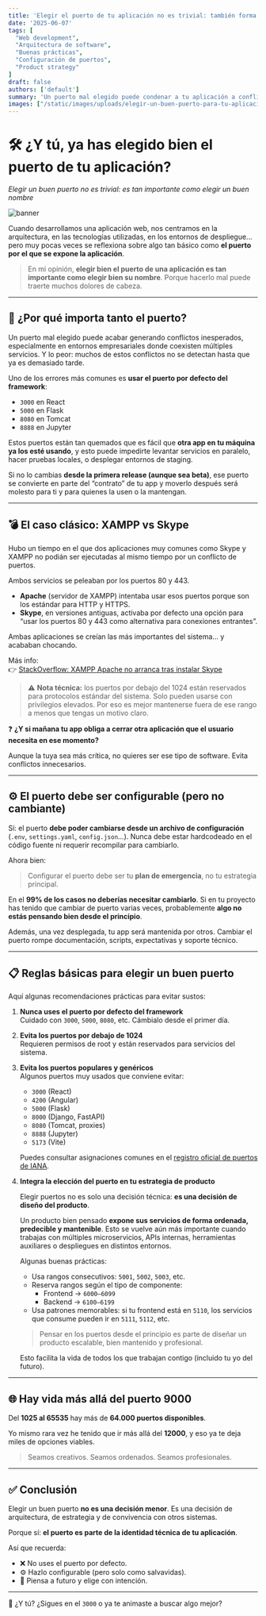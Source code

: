 ```yaml
---
title: 'Elegir el puerto de tu aplicación no es trivial: también forma parte del producto'
date: '2025-06-07'
tags: [
  "Web development",
  "Arquitectura de software",
  "Buenas prácticas",
  "Configuración de puertos",
  "Product strategy"
]
draft: false
authors: ['default']
summary: 'Un puerto mal elegido puede condenar a tu aplicación a conflictos innecesarios. Aprende por qué es tan importante elegirlo con cabeza.'
images: ["/static/images/uploads/elegir-un-buen-puerto-para-tu-aplicacion/banner.webp"]
---
```


# 🛠️ ¿Y tú, ya has elegido bien el puerto de tu aplicación?

*Elegir un buen puerto no es trivial: es tan importante como elegir un buen nombre*

![banner](/static/images/uploads/elegir-un-buen-puerto-para-tu-aplicacion/banner.webp)

Cuando desarrollamos una aplicación web, nos centramos en la arquitectura, en las tecnologías utilizadas, en los entornos de despliegue... pero muy pocas veces se reflexiona sobre algo tan básico como **el puerto por el que se expone la aplicación**.

> En mi opinión, **elegir bien el puerto de una aplicación es tan importante como elegir bien su nombre**. Porque hacerlo mal puede traerte muchos dolores de cabeza.

---

## 🚨 ¿Por qué importa tanto el puerto?

Un puerto mal elegido puede acabar generando conflictos inesperados, especialmente en entornos empresariales donde coexisten múltiples servicios. Y lo peor: muchos de estos conflictos no se detectan hasta que ya es demasiado tarde.

Uno de los errores más comunes es **usar el puerto por defecto del framework**:

- `3000` en React
- `5000` en Flask
- `8080` en Tomcat
- `8888` en Jupyter

Estos puertos están tan quemados que es fácil que **otra app en tu máquina ya los esté usando**, y esto puede impedirte levantar servicios en paralelo, hacer pruebas locales, o desplegar entornos de staging.

Si no lo cambias **desde la primera release (aunque sea beta)**, ese puerto se convierte en parte del “contrato” de tu app y moverlo después será molesto para ti y para quienes la usen o la mantengan.

---

## 💣 El caso clásico: XAMPP vs Skype

Hubo un tiempo en el que dos aplicaciones muy comunes como Skype y XAMPP no podián ser ejecutadas al mismo tiempo por un conflicto de puertos.

Ambos servicios se peleaban por los puertos 80 y 443.

- **Apache** (servidor de XAMPP) intentaba usar esos puertos porque son los estándar para HTTP y HTTPS.
- **Skype**, en versiones antiguas, activaba por defecto una opción para “usar los puertos 80 y 443 como alternativa para conexiones entrantes”.

Ambas aplicaciones se creían las más importantes del sistema… y acababan chocando.

Más info:  
👉 [StackOverflow: XAMPP Apache no arranca tras instalar Skype](https://stackoverflow.com/questions/14073985/xampp-apache-server-is-not-starting-after-skype-installation)

> ⚠️ **Nota técnica:** los puertos por debajo del 1024 están reservados para protocolos estándar del sistema. Solo pueden usarse con privilegios elevados. Por eso es mejor mantenerse fuera de ese rango a menos que tengas un motivo claro.

❓ **¿Y si mañana tu app obliga a cerrar otra aplicación que el usuario necesita en ese momento?**

Aunque la tuya sea más crítica, no quieres ser ese tipo de software. Evita conflictos innecesarios.

---

## ⚙️ El puerto debe ser configurable (pero no cambiante)

Sí: el puerto **debe poder cambiarse desde un archivo de configuración** (`.env`, `settings.yaml`, `config.json`...). Nunca debe estar hardcodeado en el código fuente ni requerir recompilar para cambiarlo.

Ahora bien:

> Configurar el puerto debe ser tu **plan de emergencia**, no tu estrategia principal.

En el **99% de los casos no deberías necesitar cambiarlo**. Si en tu proyecto has tenido que cambiar de puerto varias veces, probablemente **algo no estás pensando bien desde el principio**.

Además, una vez desplegada, tu app será mantenida por otros. Cambiar el puerto rompe documentación, scripts, expectativas y soporte técnico.

---

## 📋 Reglas básicas para elegir un buen puerto

Aquí algunas recomendaciones prácticas para evitar sustos:

1. **Nunca uses el puerto por defecto del framework**  
   Cuidado con `3000`, `5000`, `8080`, etc. Cámbialo desde el primer día.

2. **Evita los puertos por debajo de 1024**  
   Requieren permisos de root y están reservados para servicios del sistema.

3. **Evita los puertos populares y genéricos**  
   Algunos puertos muy usados que conviene evitar:

   - `3000` (React)
   - `4200` (Angular)
   - `5000` (Flask)
   - `8000` (Django, FastAPI)
   - `8080` (Tomcat, proxies)
   - `8888` (Jupyter)
   - `5173` (Vite)

   Puedes consultar asignaciones comunes en el [registro oficial de puertos de IANA](https://www.iana.org/assignments/service-names-port-numbers/service-names-port-numbers.xhtml).

4. **Integra la elección del puerto en tu estrategia de producto**

   Elegir puertos no es solo una decisión técnica: **es una decisión de diseño del producto**.

   Un producto bien pensado **expone sus servicios de forma ordenada, predecible y mantenible**. Esto se vuelve aún más importante cuando trabajas con múltiples microservicios, APIs internas, herramientas auxiliares o despliegues en distintos entornos.

   Algunas buenas prácticas:

   - Usa rangos consecutivos: `5001`, `5002`, `5003`, etc.
   - Reserva rangos según el tipo de componente:
     - Frontend → `6000–6099`
     - Backend → `6100–6199`
   - Usa patrones memorables: si tu frontend está en `5110`, los servicios que consume pueden ir en `5111`, `5112`, etc.

   > Pensar en los puertos desde el principio es parte de diseñar un producto escalable, bien mantenido y profesional.

   Esto facilita la vida de todos los que trabajan contigo (incluido tu yo del futuro).


---

## 🌐 Hay vida más allá del puerto 9000

Del **1025 al 65535** hay más de **64.000 puertos disponibles**.

Yo mismo rara vez he tenido que ir más allá del **12000**, y eso ya te deja miles de opciones viables.

> Seamos creativos. Seamos ordenados. Seamos profesionales.

---

## ✅ Conclusión

Elegir un buen puerto **no es una decisión menor**. Es una decisión de arquitectura, de estrategia y de convivencia con otros sistemas.

Porque sí: **el puerto es parte de la identidad técnica de tu aplicación**.

Así que recuerda:

- ❌ No uses el puerto por defecto.
- ⚙️ Hazlo configurable (pero solo como salvavidas).
- 🧠 Piensa a futuro y elige con intención.

---

💬 ¿Y tú? ¿Sigues en el `3000` o ya te animaste a buscar algo mejor?